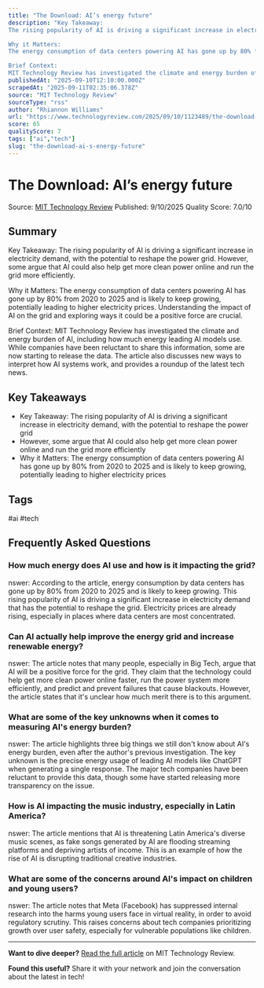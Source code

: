 ```yaml
---
title: "The Download: AI’s energy future"
description: "Key Takeaway:
The rising popularity of AI is driving a significant increase in electricity demand, with the potential to reshape the power grid. However, some argue that AI could also help get more clean power online and run the grid more efficiently.

Why it Matters:
The energy consumption of data centers powering AI has gone up by 80% from 2020 to 2025 and is likely to keep growing, potentially leading to higher electricity prices. Understanding the impact of AI on the grid and exploring ways it could be a positive force are crucial.

Brief Context:
MIT Technology Review has investigated the climate and energy burden of AI, including how much energy leading AI models use. While companies have been reluctant to share this information, some are now starting to release the data. The article also discusses new ways to interpret how AI systems work, and provides a roundup of the latest tech news."
publishedAt: "2025-09-10T12:10:00.000Z"
scrapedAt: "2025-09-11T02:35:06.378Z"
source: "MIT Technology Review"
sourceType: "rss"
author: "Rhiannon Williams"
url: "https://www.technologyreview.com/2025/09/10/1123489/the-download-ais-energy-future/"
score: 65
qualityScore: 7
tags: ["ai","tech"]
slug: "the-download-ai-s-energy-future"
---
```


<script type="application/ld+json">
{
  "@context": "https://schema.org",
  "@type": "Article",
  "headline": "The Download: AI’s energy future",
  "description": "Key Takeaway:\nThe rising popularity of AI is driving a significant increase in electricity demand, with the potential to reshape the power grid. However, some argue that AI could also help get more clean power online and run the grid more efficiently.\n\nWhy it Matters:\nThe energy consumption of data centers powering AI has gone up by 80% from 2020 to 2025 and is likely to keep growing, potentially leading to higher electricity prices. Understanding the impact of AI on the grid and exploring ways it could be a positive force are crucial.\n\nBrief Context:\nMIT Technology Review has investigated the climate and energy burden of AI, including how much energy leading AI models use. While companies have been reluctant to share this information, some are now starting to release the data. The article also discusses new ways to interpret how AI systems work, and provides a roundup of the latest tech news.",
  "author": {
    "@type": "Person",
    "name": "Rhiannon Williams"
  },
  "publisher": {
    "@type": "Organization",
    "name": "TechPulse Daily",
    "url": "https://techpulse-daily.com"
  },
  "datePublished": "2025-09-10T12:10:00.000Z",
  "dateModified": "2025-09-11T02:49:04.267Z",
  "url": "https://techpulse-daily.com/posts/the-download-ai-s-energy-future",
  "mainEntityOfPage": {
    "@type": "WebPage",
    "@id": "https://techpulse-daily.com/posts/the-download-ai-s-energy-future"
  }
}
</script>
<script type="application/ld+json">
{
  "@context": "https://schema.org",
  "@type": "FAQPage",
  "mainEntity": [
    {
      "@type": "Question",
      "name": "How much energy does AI use and how is it impacting the grid?",
      "acceptedAnswer": {
        "@type": "Answer",
        "text": "nswer: According to the article, energy consumption by data centers has gone up by 80% from 2020 to 2025 and is likely to keep growing. This rising popularity of AI is driving a significant increase in electricity demand that has the potential to reshape the grid. Electricity prices are already rising, especially in places where data centers are most concentrated."
      }
    },
    {
      "@type": "Question",
      "name": "Can AI actually help improve the energy grid and increase renewable energy?",
      "acceptedAnswer": {
        "@type": "Answer",
        "text": "nswer: The article notes that many people, especially in Big Tech, argue that AI will be a positive force for the grid. They claim that the technology could help get more clean power online faster, run the power system more efficiently, and predict and prevent failures that cause blackouts. However, the article states that it's unclear how much merit there is to this argument."
      }
    },
    {
      "@type": "Question",
      "name": "What are some of the key unknowns when it comes to measuring AI's energy burden?",
      "acceptedAnswer": {
        "@type": "Answer",
        "text": "nswer: The article highlights three big things we still don't know about AI's energy burden, even after the author's previous investigation. The key unknown is the precise energy usage of leading AI models like ChatGPT when generating a single response. The major tech companies have been reluctant to provide this data, though some have started releasing more transparency on the issue."
      }
    },
    {
      "@type": "Question",
      "name": "How is AI impacting the music industry, especially in Latin America?",
      "acceptedAnswer": {
        "@type": "Answer",
        "text": "nswer: The article mentions that AI is threatening Latin America's diverse music scenes, as fake songs generated by AI are flooding streaming platforms and depriving artists of income. This is an example of how the rise of AI is disrupting traditional creative industries."
      }
    },
    {
      "@type": "Question",
      "name": "What are some of the concerns around AI's impact on children and young users?",
      "acceptedAnswer": {
        "@type": "Answer",
        "text": "nswer: The article notes that Meta (Facebook) has suppressed internal research into the harms young users face in virtual reality, in order to avoid regulatory scrutiny. This raises concerns about tech companies prioritizing growth over user safety, especially for vulnerable populations like children."
      }
    }
  ]
}
</script>

# The Download: AI’s energy future

<div className="article-meta">
  <span className="source">Source: <a href="https://www.technologyreview.com/2025/09/10/1123489/the-download-ais-energy-future/" target="_blank" rel="noopener">MIT Technology Review</a></span>
  <span className="date">Published: 9/10/2025</span>
  <span className="quality">Quality Score: 7.0/10</span>
</div>

## Summary

Key Takeaway:
The rising popularity of AI is driving a significant increase in electricity demand, with the potential to reshape the power grid. However, some argue that AI could also help get more clean power online and run the grid more efficiently.

Why it Matters:
The energy consumption of data centers powering AI has gone up by 80% from 2020 to 2025 and is likely to keep growing, potentially leading to higher electricity prices. Understanding the impact of AI on the grid and exploring ways it could be a positive force are crucial.

Brief Context:
MIT Technology Review has investigated the climate and energy burden of AI, including how much energy leading AI models use. While companies have been reluctant to share this information, some are now starting to release the data. The article also discusses new ways to interpret how AI systems work, and provides a roundup of the latest tech news.

## Key Takeaways

- Key Takeaway:
The rising popularity of AI is driving a significant increase in electricity demand, with the potential to reshape the power grid
- However, some argue that AI could also help get more clean power online and run the grid more efficiently
- Why it Matters:
The energy consumption of data centers powering AI has gone up by 80% from 2020 to 2025 and is likely to keep growing, potentially leading to higher electricity prices

## Tags

<span className="tag">#ai</span> <span className="tag">#tech</span>


## Frequently Asked Questions

### How much energy does AI use and how is it impacting the grid?

nswer: According to the article, energy consumption by data centers has gone up by 80% from 2020 to 2025 and is likely to keep growing. This rising popularity of AI is driving a significant increase in electricity demand that has the potential to reshape the grid. Electricity prices are already rising, especially in places where data centers are most concentrated.

### Can AI actually help improve the energy grid and increase renewable energy?

nswer: The article notes that many people, especially in Big Tech, argue that AI will be a positive force for the grid. They claim that the technology could help get more clean power online faster, run the power system more efficiently, and predict and prevent failures that cause blackouts. However, the article states that it's unclear how much merit there is to this argument.

### What are some of the key unknowns when it comes to measuring AI's energy burden?

nswer: The article highlights three big things we still don't know about AI's energy burden, even after the author's previous investigation. The key unknown is the precise energy usage of leading AI models like ChatGPT when generating a single response. The major tech companies have been reluctant to provide this data, though some have started releasing more transparency on the issue.

### How is AI impacting the music industry, especially in Latin America?

nswer: The article mentions that AI is threatening Latin America's diverse music scenes, as fake songs generated by AI are flooding streaming platforms and depriving artists of income. This is an example of how the rise of AI is disrupting traditional creative industries.

### What are some of the concerns around AI's impact on children and young users?

nswer: The article notes that Meta (Facebook) has suppressed internal research into the harms young users face in virtual reality, in order to avoid regulatory scrutiny. This raises concerns about tech companies prioritizing growth over user safety, especially for vulnerable populations like children.



---

**Want to dive deeper?** [Read the full article](https://www.technologyreview.com/2025/09/10/1123489/the-download-ais-energy-future/) on MIT Technology Review.

**Found this useful?** Share it with your network and join the conversation about the latest in tech!
